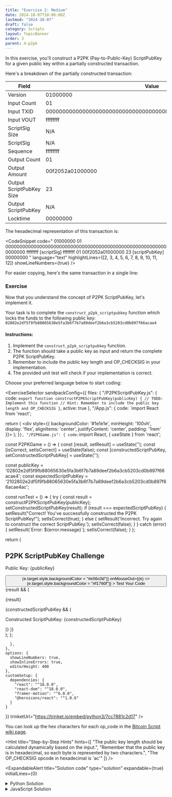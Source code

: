```yaml
---
title: "Exercise 2: Medium"
date: 2024-10-07T10:00:00Z
lastmod: "2024-10-07"
draft: false
category: Scripts
layout: TopicBanner
order: 3
parent: 4-p2pk
---
```


In this exercise, you'll construct a P2PK (Pay-to-Public-Key) ScriptPubKey for a given public key within a partially constructed transaction.

Here's a breakdown of the partially constructed transaction:

| Field                    | Value                                                            |
| ------------------------ | ---------------------------------------------------------------- |
| Version                  | 01000000                                                         |
| Input Count              | 01                                                               |
| Input TXID               | 0000000000000000000000000000000000000000000000000000000000000000 |
| Input VOUT               | ffffffff                                                         |
| ScriptSig Size           | N/A                                                              |
| ScriptSig                | N/A                                                              |
| Sequence                 | ffffffff                                                         |
| Output Count             | 01                                                               |
| Output Amount            | 00f2052a01000000                                                 |
| Output ScriptPubKey Size | 23                                                               |
| Output ScriptPubKey      | N/A                                                              |
| Locktime                 | 00000000                                                         |

The hexadecimal representation of this transaction is:

<CodeSnippet
    code="
  01000000
  01
  0000000000000000000000000000000000000000000000000000000000000000
  ffffffff
  [scriptSig]
  ffffffff
  01
  00f2052a01000000
  23
  [scriptPubKey]
  00000000
  "
    language="text"
    highlightLines={[2, 3, 4, 5, 6, 7, 8, 9, 10, 11, 12]}
    showLineNumbers={true}
/>

For easier copying, here's the same transaction in a single line:

<CodeSnippet
    code="01000000010000000000000000000000000000000000000000000000000000000000000000ffffffff-[scriptSig]-ffffffff0100f2052a0100000023-[scriptPubKey]-00000000"
    language="text"
    showLineNumbers={true}
/>

### Exercise

Now that you understand the concept of P2PK ScriptPubKey, let's implement it.

Your task is to complete the `construct_p2pk_scriptpubkey` function which locks the funds to the following public key: `02802e2df5f9fb88065630e5fa3b6f7b7a89deef2b6a3cb5203cd0b897f66acae4`

#### Instructions:

1. Implement the `construct_p2pk_scriptpubkey` function.
2. The function should take a public key as input and return the complete P2PK ScriptPubKey.
3. Remember to include the public key length and OP_CHECKSIG in your implementation.
4. The provided unit test will check if your implementation is correct.

Choose your preferred language below to start coding:

<ExerciseSelector
  sandpackConfig={{
    files: {
      "/P2PKScriptPubKey.js": {
        code: `export function constructP2PKScriptPubKey(publicKey) {
  // TODO: Implement this function
  // Hint: Remember to include the public key length and OP_CHECKSIG
}`,
        active: true
      },
      "/App.js": {
        code: `import React from 'react';

  return (
    <div style={{ backgroundColor: '#1e1e1e', minHeight: '100vh', display: 'flex', alignItems: 'center', justifyContent: 'center', padding: '1rem' }}>
      <P2PKGame />
    </div>
  );
}`
      },
      "/P2PKGame.js": {
        code: `import React, { useState } from 'react';

const P2PKGame = () => {
const [result, setResult] = useState('');
const [isCorrect, setIsCorrect] = useState(false);
const [constructedScriptPubKey, setConstructedScriptPubKey] = useState('');

const publicKey = '02802e2df5f9fb88065630e5fa3b6f7b7a89deef2b6a3cb5203cd0b897f66acae4';
const expectedScriptPubKey = '2102802e2df5f9fb88065630e5fa3b6f7b7a89deef2b6a3cb5203cd0b897f66acae4ac';

const runTest = () => {
try {
const result = constructP2PKScriptPubKey(publicKey);
setConstructedScriptPubKey(result);
if (result === expectedScriptPubKey) {
setResult("Correct! You've successfully constructed the P2PK ScriptPubKey!");
setIsCorrect(true);
} else {
setResult('Incorrect. Try again to construct the correct ScriptPubKey.');
setIsCorrect(false);
}
} catch (error) {
setResult(\`Error: \${error.message}\`);
setIsCorrect(false);
}
};

return (

<div
    style={{
        maxWidth: "28rem",
        width: "100%",
        backgroundColor: "#252526",
        padding: "1.5rem",
        borderRadius: "0.5rem",
        boxShadow: "0 4px 6px rgba(0, 0, 0, 0.1)"
    }}
>
    <h2
        style={{
            fontSize: "1.5rem",
            fontWeight: "bold",
            marginBottom: "1rem",
            color: "#d4d4d4",
            textAlign: "center"
        }}
    >
        P2PK ScriptPubKey Challenge
    </h2>
    <div style={{ marginBottom: "1rem" }}>
        <p
            style={{
                fontFamily: "monospace",
                fontSize: "0.875rem",
                wordBreak: "break-all",
                marginTop: "0.5rem",
                color: "#d4d4d4"
            }}
        >
            Public Key: {publicKey}
        </p>
    </div>
    <motion.div
        style={{
            display: "flex",
            justifyContent: "center",
            marginBottom: "1rem"
        }}
        animate={{ rotate: isCorrect ? [0, 10, -10, 0] : 0 }}
        transition={{ duration: 0.5 }}
    >
        <LockClosedIcon
            style={{
                width: "3rem",
                height: "3rem",
                color: isCorrect ? "#689f38" : "#f1760f"
            }}
        />
    </motion.div>
    <button
        onClick={runTest}
        style={{
            width: "100%",
            padding: "0.5rem 1rem",
            backgroundColor: "#f1760f",
            color: "#ffffff",
            border: "none",
            borderRadius: "0.25rem",
            cursor: "pointer",
            transition: "background-color 0.2s"
        }}
        onMouseOver={(e) => (e.target.style.backgroundColor = "#e56c0d")}
        onMouseOut={(e) => (e.target.style.backgroundColor = "#f1760f")}
    >
        Test Your Code
    </button>
    <AnimatePresence>
        {result && (
            <motion.div
                initial={{ opacity: 0, y: -10 }}
                animate={{ opacity: 1, y: 0 }}
                exit={{ opacity: 0, y: 10 }}
                style={{
                    marginTop: "1rem",
                    textAlign: "center"
                }}
            >
                <p style={{ color: isCorrect ? "#689f38" : "#d32f2f" }}>
                    {result}
                </p>
                {constructedScriptPubKey && (
                    <p
                        style={{
                            fontFamily: "monospace",
                            fontSize: "0.875rem",
                            wordBreak: "break-all",
                            marginTop: "0.5rem",
                            color: "#d4d4d4",
                            backgroundColor: "#3c3c3c",
                            padding: "0.5rem",
                            borderRadius: "0.25rem"
                        }}
                    >
                        Constructed ScriptPubKey: {constructedScriptPubKey}
                    </p>
                )}
            </motion.div>
        )}
    </AnimatePresence>
</div>
); };

      },
    },
    options: {
      showLineNumbers: true,
      showInlineErrors: true,
      editorHeight: 400
    },
    customSetup: {
      dependencies: {
        "react": "^18.0.0",
        "react-dom": "^18.0.0",
        "framer-motion": "^6.0.0",
        "@heroicons/react": "^1.0.6"
      }
    }
  }}
  trinketUrl="https://trinket.io/embed/python3/7cc7881c2d17"
/>

You can look up the hex characters for each op_code in the [Bitcoin Script wiki page](https://en.bitcoin.it/wiki/Script).

<Hint
    title="Step-by-Step Hints"
    hints={[
        "The public key length should be calculated dynamically based on the input.",
        "Remember that the public key is in hexadecimal, so each byte is represented by two characters.",
        "The OP_CHECKSIG opcode in hexadecimal is 'ac'"
    ]}
/>

<ExpandableAlert
  title="Solution code"
  type="solution"
  expandable={true}
  initialLines={0}
>
  <details>
    <summary>Python Solution</summary>
    ```python
    def construct_p2pk_scriptpubkey(public_key: str) -> str:
        key_length = format(len(public_key) // 2, '02x')
        op_checksig = 'ac'
        scriptpubkey = key_length + public_key + op_checksig
        return scriptpubkey
    ```
  </details>

  <details>
    <summary>JavaScript Solution</summary>
    ```javascript
    export function constructP2PKScriptPubKey(publicKey) {
        const keyLength = (publicKey.length / 2).toString(16).padStart(2, '0');
        const opCheckSig = 'ac';
        return keyLength + publicKey + opCheckSig;
    }
    ```
  </details>
</ExpandableAlert>
